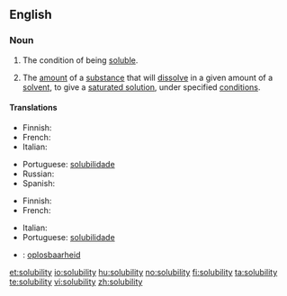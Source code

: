 ==English==

===Noun===
{{wikipedia|Solubility|Solubility (chemisty)}}
{{en-noun|solubilities}}

# The condition of being [[soluble]].
# {{chemistry}} The [[amount]] of a [[substance]] that will [[dissolve]] in a given amount of a [[solvent]], to give a [[saturated solution]], under specified [[condition]]s.

====Translations====
{{trans-top|the condition of being soluble}}
* Finnish: {{t|fi|liukoisuus}}
* French: {{t+|fr|solubilité|f}}
* Italian: {{t-|it|solubilità|f}}
{{trans-mid}}
* Portuguese: [[solubilidade]] {{f}}
* Russian: {{t|ru|растворимость|f|sc=Cyrl}}
* Spanish: {{t|es|solubilidad|f}}
{{trans-bottom}}

{{trans-top|(chemistry) the amount of a substance that will dissolve in a given amount of a solvent}}
* Finnish: {{t|fi|liukoisuus}}
* French: {{t+|fr|solubilité|f}}
{{trans-mid}}
* Italian: {{t-|it|solubilità|f}}
* Portuguese: [[solubilidade]] {{f}}
{{trans-bottom}}

{{checktrans}}
* {{ttbc|Dutch}}: [[oplosbaarheid]] {{f}}

[[et:solubility]]
[[io:solubility]]
[[hu:solubility]]
[[no:solubility]]
[[fi:solubility]]
[[ta:solubility]]
[[te:solubility]]
[[vi:solubility]]
[[zh:solubility]]
